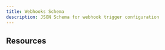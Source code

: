 ```yaml
---
title: Webhooks Schema
description: JSON Schema for webhook trigger configuration
---
```



<SchemaParams
  schema={webhookSchema}
  title="Webhook Configuration Schema"
  collapsible={true}
  defaultExpanded={true}
  paramType="path"
/>

## Resources

<ReferenceCardList>
  <ReferenceCard
    title="JSON Schema Specification"
    description="Official JSON Schema documentation and specification"
    href="https://json-schema.org/"
    icon="FileText"
  />
  <ReferenceCard
    title="Common Webhook Patterns"
    description="Background on webhook signatures, idempotency, and filtering"
    href="https://www.webhook.org/" 
    icon="ShieldCheck"
  />
</ReferenceCardList>
